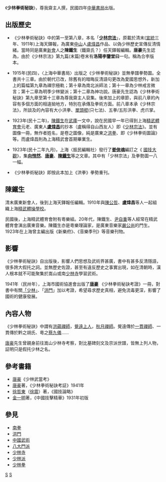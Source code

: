 {{Unreferenced |time=2011-11-14T07:15:17+00:00 }}
《'''少林拳術秘訣'''》，尊我齋主人撰，民國四年[[中華書局|中華書局]]出版。

== 出版歷史 ==
*《少林拳術秘訣》中的第一至第八章，本名「'''[[少林宗法|少林宗法]] '''」，原載於清末([[宣統|宣統]]三年、1911年)上海天鐸報，為廣東[[中山市|中山]]人[[盧煒昌|盧煒昌]]作品、以偽少林歷史宣傳反清情緒。當時同是廣東[[新會|新會]]人之'''陳鐵生'''（鐵齋氏？）任天鐸報編輯。'''唐豪'''先生認為，由於《少林宗法》第九篇(末篇)卷末有'''洛陽李鑒堂曰'''一句。稱為合李版本。

*1915年(民四)，〈上海中華書局〉出版之《少林拳術秘訣》並無拳譜拳勢圖。全書共十三章。由於朝代已改，除舊有的暗晦反清語句更改為愛國思想外，新加上的篇幅第九章為禪宗極軌；第十章為南北派師法；第十一章為少林戒言微言；第十二章為明季少林變派；第十二章為神功說。唐豪先生認為《少林拳術秘訣》第九章至第十三章為尊我齋主人裒集。後來加上的章節，與前八章的內容有多個方面的相違拗地方，特別在承傳及拳術方面。前八章本承《少林宗法》，所談及的內容有大小洪拳、[[六點半棍法|單頭棍]](只七法)、五拳/五形洪拳、虎爪掌。

*1923年(民十二年)，[[陳鐵生|陳鐵生]]在[[武庫|武庫]]一文中，說在民國早一年已得到上海[[精武體育會|精武體育會]]元老、廣東人'''[[盧煒昌|盧煒昌]]'''的抄本（盧稱得自山西友人）即《[[少林宗法|少林宗法]]》。並有圖像一冊，無作者姓名，是卷之圖像，純是廣東之[[洪拳|洪拳]]、即《少林拳術圖論》等。而盧煒昌則為上海精武會首期畢業生。

*1923年(民十二年九月)，上海〈振民編輯社〉發行了'''[[姜俠魂|姜俠魂]]'''編訂之《 [[國技大觀|國技大觀]]》，集'''[[向愷然|向愷然]]'''、'''[[唐豪_(1896年)|唐豪]]'''、'''[[陳鐵生|陳鐵生]]'''等之文章。其中有「少林宗法」及拳勢圖一八一幅。

*《少林拳術秘訣》即按此本加上《洪拳》拳勢重刊。

==陳鐵生==
清末廣東新會人，後到上海天鐸報任編輯。1910年與[[陳公哲|陳公哲]]、'''盧煒昌'''等人一起組織上海[[精武體育會|精武體操學校]]。

民國後，上海精武體育會附有粵樂組。20年代，陳鐵生、[[尹自重|尹自重]]等人經常在精武體育會演出廣東音樂。陳鐵生亦是粵樂理論家，是廣東音樂家[[嚴公尚|嚴公尚]]的門生。1923年在上海曾主編出版《新樂府》、《音樂季刊》等音樂刊物。

== 影響 ==
《少林拳術秘訣》自出版後，影響人們思想及武術界甚廣，書中有甚多反清隱語，很多誇大假托之詞。並無歷史佐證，甚至有違反歷史之事實出現，如在清朝時，漢人根本就不可能聚集於嵩山或南[[少林寺|少林寺]]學習武術。

1941年（民卅年），上海市國術協進會出版了'''[[唐豪_(1896年)|唐豪]]''' 《少林拳術秘訣考證》一冊，對書中有關[[少林派|「少林」]]、「[[洪門|洪門]]」加以考證，希望尋求歷史真相，避免流毒更深，影響了國術的健康發展。
== 內容人物 ==
《少林拳術秘訣》中謂有[[洪蘊禪師|洪蘊禪師]]，[[覺遠上人|覺遠上人]]，[[秋月禪師|秋月禪師]]。覺遠傳於[[一貫禪師|一貫禪師]]、一貫傳於黔之胡氏、粵之[[蔡九儀|蔡九儀]]……

[[唐豪_(1896年)|唐豪]]先生曾親身前往嵩山少林寺考察，對比墓碑刻文及宗派世譜，皆無上列人物，証明只是假托少林之名。

== 參考書籍 ==
*[[唐豪_(1896年)|唐豪]]《少林武當考》
*[[唐豪_(1896年)|唐豪]]著，《少林拳術秘訣考証》1941年
*[[徐哲東|徐哲東]]（[[徐震_(武术家)|徐震]]）著，《國技論略》
*[[金一明|金一明]]著，《中國技擊精華》1931年初版

== 參見 ==
*[[南拳|南拳]]
*[[洪門|洪門]]
*[[中國武術|中國武術]]
*[[八大門派|八大門派]]
*[[少林寺|少林寺]]
*[[少林派|少林派]]
*[[少林拳|少林拳]]

[[category:中国武术|S]]
[[category:少林|S]]